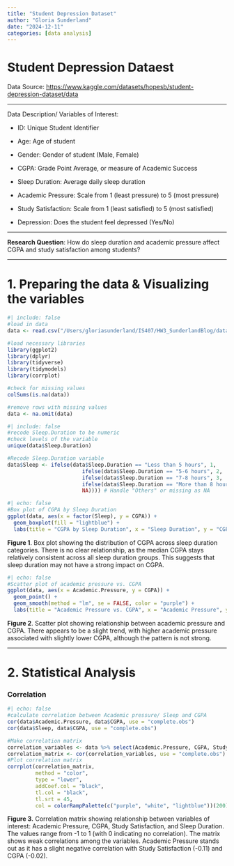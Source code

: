 ```yaml
---
title: "Student Depression Dataset"
author: "Gloria Sunderland"
date: "2024-12-11"
categories: [data analysis]
---
```


# Student Depression Dataest

Data Source: [[https://www.kaggle.com/datasets/hopesb/student-depression-dataset/data]{.underline}](https://www.kaggle.com/datasets/hopesb/student-depression-dataset/data)

------------------------------------------------------------------------

Data Description/ Variables of Interest:

-   ID: Unique Student Identifier

-   Age: Age of student

-   Gender: Gender of student (Male, Female)

-   CGPA: Grade Point Average, or measure of Academic Success

-   Sleep Duration: Average daily sleep duration

-   Academic Pressure: Scale from 1 (least pressure) to 5 (most pressure)

-   Study Satisfaction: Scale from 1 (least satisfied) to 5 (most satisfied)

-   Depression: Does the student feel depressed (Yes/No)

------------------------------------------------------------------------

**Research Question**: How do sleep duration and academic pressure affect CGPA and study satisfaction among students?

------------------------------------------------------------------------

# 1. Preparing the data & Visualizing the variables

```r
#| include: false
#load in data
data <- read.csv("/Users/gloriasunderland/IS407/HW3_SunderlandBlog/data/Student Depression Dataset.csv")

#load necessary libraries
library(ggplot2)
library(dplyr)
library(tidyverse)
library(tidymodels)
library(corrplot)

#check for missing values
colSums(is.na(data))

#remove rows with missing values
data <- na.omit(data)
```

```r
#| include: false
#recode Sleep.Duration to be numeric
#check levels of the variable
unique(data$Sleep.Duration)

#Recode Sleep.Duration variable
data$Sleep <- ifelse(data$Sleep.Duration == "Less than 5 hours", 1,
                        ifelse(data$Sleep.Duration == "5-6 hours", 2,
                        ifelse(data$Sleep.Duration == "7-8 hours", 3,
                        ifelse(data$Sleep.Duration == "More than 8 hours", 4,
                        NA)))) # Handle "Others" or missing as NA
```

```r
#| echo: false
#Box plot of CGPA by Sleep Duration
ggplot(data, aes(x = factor(Sleep), y = CGPA)) +
  geom_boxplot(fill = "lightblue") +
  labs(title = "CGPA by Sleep Duration", x = "Sleep Duration", y = "CGPA")
```

**Figure 1**. Box plot showing the distribution of CGPA across sleep duration categories. There is no clear relationship, as the median CGPA stays relatively consistent across all sleep duration groups. This suggests that sleep duration may not have a strong impact on CGPA.

```r
#| echo: false
#Scatter plot of academic pressure vs. CGPA
ggplot(data, aes(x = Academic.Pressure, y = CGPA)) +
  geom_point() +
  geom_smooth(method = "lm", se = FALSE, color = "purple") +
  labs(title = "Academic Pressure vs. CGPA", x = "Academic Pressure", y = "CGPA")

```

**Figure 2**. Scatter plot showing relationship between academic pressure and CGPA. There appears to be a slight trend, with higher academic pressure associated with slightly lower CGPA, although the pattern is not strong.

------------------------------------------------------------------------

# 2. Statistical Analysis

### Correlation

```r
#| echo: false
#calculate correlation between Academic pressure/ Sleep and CGPA
cor(data$Academic.Pressure, data$CGPA, use = "complete.obs")
cor(data$Sleep, data$CGPA, use = "complete.obs")

#Make correlation matrix
correlation_variables <- data %>% select(Academic.Pressure, CGPA, Study.Satisfaction, Sleep)
correlation_matrix <- cor(correlation_variables, use = "complete.obs")
#Plot correlation matrix
corrplot(correlation_matrix, 
         method = "color", 
         type = "lower", 
         addCoef.col = "black", 
         tl.col = "black", 
         tl.srt = 45, 
         col = colorRampPalette(c("purple", "white", "lightblue"))(200))
```

**Figure 3.** Correlation matrix showing relationship between variables of interest: Academic Pressure, CGPA, Study Satisfaction, and Sleep Duration. The values range from -1 to 1 (with 0 indicating no correlation). The matrix shows weak correlations among the variables. Academic Pressure stands out as it has a slight negative correlation with Study Satisfaction (-0.11) and CGPA (-0.02).
